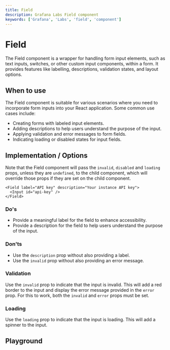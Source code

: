 ```yaml
---
title: Field
description: Grafana Labs Field component
keywords: ['Grafana', 'Labs', 'field', 'component']
---
```


# Field <Badge text='ready' color='green'></Badge> <StorybookLink path='/story/forms-field--horizontal-layout' />

The Field component is a wrapper for handling form input elements, such as text inputs, switches, or other custom input components, within a form. It provides features like labelling, descriptions, validation states, and layout options.

## When to use
The Field component is suitable for various scenarios where you need to incorporate form inputs into your React application. Some common use cases include:
- Creating forms with labeled input elements.
- Adding descriptions to help users understand the purpose of the input.
- Applying validation and error messages to form fields.
- Indicating loading or disabled states for input fields.

## Implementation / Options
Note that the Field component will pass the `invalid`, `disabled` and `loading` props, unless they are `undefined`, to the child component, which will override those props if they are set on the child component.

```tsx live
<Field label="API key" description="Your instance API key">
  <Input id="api-key" />
</Field>
```

### Do's
- Provide a meaningful label for the field to enhance accessibility.
- Provide a description for the field to help users understand the purpose of the input.

### Don'ts
- Use the `description` prop without also providing a label.
- Use the `invalid` prop without also providing an error message.

### Validation
Use the `invalid` prop to indicate that the input is invalid. This will add a red border to the input and display the error message provided in the `error` prop. For this to work, both the `invalid` and `error` props must be set.

### Loading
Use the `loading` prop to indicate that the input is loading. This will add a spinner to the input.

## Playground

<ComponentEmbed path='/story/forms-field--horizontal-layout' />